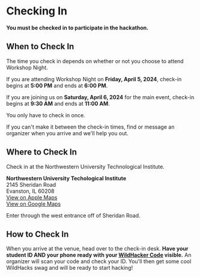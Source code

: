 
# Checking In

**You must be checked in to participate in the hackathon.**

## When to Check In

The time you check in depends on whether or not you choose to attend Workshop Night.

If you are attending Workshop Night on **Friday, April 5, 2024**, check-in begins at **5:00 PM** and ends at **6:00 PM**.

If you are joining us on **Saturday, April 6, 2024** for the main event, check-in begins at **9:30 AM** and ends at **11:00 AM**.

You only have to check in once.

If you can't make it between the check-in times, find or message an organizer when you arrive and we'll help you out.

## Where to Check In

Check in at the Northwestern University Technological Institute.

**Northwestern University Techological Institute**<br />2145 Sheridan Road<br />Evanston, IL 60208<br />[View on Apple Maps](https://maps.apple.com/?address=2145%20Sheridan%20Rd,%20Evanston,%20IL%2060208,%20United%20States&auid=9021466912054288827&ll=42.057769,-87.675877&lsp=9902&q=Technological%20Institute)<br />[View on Google Maps](https://maps.app.goo.gl/KvQNxa82V3LPenuh8)

Enter through the west entrance off of Sheridan Road.

## How to Check In

When you arrive at the venue, head over to the check-in desk. **Have your student ID AND your phone ready with your [WildHacker Code](https://dashboard.wildhacks.net/code) visible.** An organizer will scan your code and check your ID. You'll then get some cool WildHacks swag and will be ready to start hacking!
